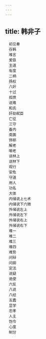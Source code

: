 ```yaml
---
---
---
```

title: 韩非子
---


```
　初见秦
　存韩
　难言
　爱臣
　主道
　有度
　二柄
　扬权
　八奸
　十过
　孤愤
　说难
　和氏
　奸劫弑臣
　亡征
　三守
　备内
　南面
　饰邪
　解老
　喻老
　说林上
　说林下
　观行
　安危
　守道
　用人
　功名
　大体
　内储说上七术
　内储说下六微
　外储说左上
　外储说左下
　外储说右上
　外储说右下
　难一
　难二
　难三
　难四
　难势
　问辩
　问田
　定法
　说疑
　诡使
　六反
　八说
　八经
　五蠹
　显学
　忠孝
　人主
　饬令
　心度
　制分
```